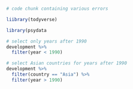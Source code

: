 ```r
# code chunk containing various errors

liibrary(todyverse)

library(psydata

# select only years after 1990
development %>%
  filter(year < 1990)

# select Asian countries for years after 1990
development %>%
  filter(country == "Asia") %>%
  filter(year > 1990)
```